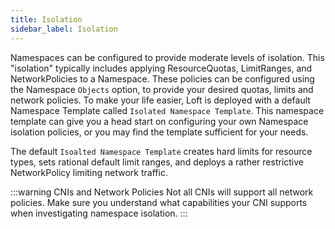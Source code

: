 ```yaml
---
title: Isolation
sidebar_label: Isolation
---
```


Namespaces can be configured to provide moderate levels of isolation. This "isolation"
typically includes applying ResourceQuotas, LimitRanges, and NetworkPolicies to a Namespace. These
policies can be configured using the Namespace `Objects` option, to provide your desired quotas,
limits and network policies. To make your life easier, Loft is deployed with a default Namespace
Template called `Isolated Namespace Template`. This namespace template can give you a head start on
configuring your own Namespace isolation policies, or you may find the template sufficient for your
needs.

The default `Isoalted Namespace Template` creates hard limits for resource types, sets rational
default limit ranges, and deploys a rather restrictive NetworkPolicy limiting network traffic.

:::warning CNIs and Network Policies
Not all CNIs will support all network policies. Make sure you understand what capabilities your
CNI supports when investigating namespace isolation.
:::
